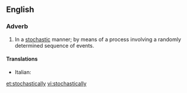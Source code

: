 ==English==

===Adverb===
{{en-adv}}

# In a [[stochastic]] manner; by means of a process involving a randomly determined sequence of events.

====Translations====
{{trans-top|In a stochastic manner}}
* Italian: {{t+|it|stocasticamente}}
{{trans-mid}}
{{trans-bottom}}

[[et:stochastically]]
[[vi:stochastically]]